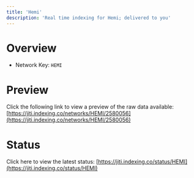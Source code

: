 ```yaml
---
title: 'Hemi'
description: 'Real time indexing for Hemi; delivered to you'
---
```


# Overview
- Network Key: `HEMI`

# Preview
Click the following link to view a preview of the raw data available: [https://jiti.indexing.co/networks/HEMI/2580056](https://jiti.indexing.co/networks/HEMI/2580056)

# Status
Click here to view the latest status: [https://jiti.indexing.co/status/HEMI](https://jiti.indexing.co/status/HEMI)
